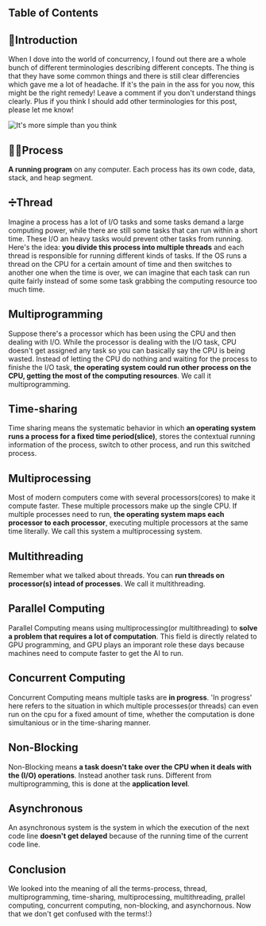 ## Table of Contents

## 🐾Introduction

When I dove into the world of concurrency, I found out there are a whole bunch of different terminologies describing different concepts. The thing is that they have some common things and there is still clear differencies which gave me a lot of headache. If it's the pain in the ass for you now, this might be the right remedy! Leave a comment if you don't understand things clearly. Plus if you think I should add other terminologies for this post, please let me know!

![It's more simple than you think](https://dev-to-uploads.s3.amazonaws.com/uploads/articles/bfrbcadss4eu75cicsog.gif)

## 🚣‍♂️Process

**A running program** on any computer. Each process has its own code, data, stack, and heap segment.

## ➗Thread

Imagine a process has a lot of I/O tasks and some tasks demand a large computing power, while there are still some tasks that can run within a short time. These I/O an heavy tasks would prevent other tasks from running. Here's the idea: **you divide this process into multiple threads** and each thread is responsible for running different kinds of tasks. If the OS runs a thread on the CPU for a certain amount of time and then switches to another one when the time is over, we can imagine that each task can run quite fairly instead of some some task grabbing the computing resource too much time.

## Multiprogramming

Suppose there's a processor which has been using the CPU and then dealing with I/O. While the processor is dealing with the I/O task, CPU doesn't get assigned any task so you can basically say the CPU is being wasted. Instead of letting the CPU do nothing and waiting for the process to finishe the I/O task, **the operating system could run other process on the CPU, getting the most of the computing resources**. We call it multiprogramming.

## Time-sharing

Time sharing means the systematic behavior in which **an operating system runs a process for a fixed time period(slice)**, stores the contextual running information of the process, switch to other process, and run this switched process.

## Multiprocessing

Most of modern computers come with several processors(cores) to make it compute faster. These multiple processors make up the single CPU. If multiple processes need to run, **the operating system maps each processor to each processor**, executing multiple processors at the same time literally. We call this system a multiprocessing system.

## Multithreading

Remember what we talked about threads. You can **run threads on processor(s) intead of processes**. We call it multithreading.

## Parallel Computing

Parallel Computing means using multiprocessing(or multithreading) to **solve a problem that requires a lot of computation**. This field is directly related to GPU programming, and GPU plays an imporant role these days because machines need to compute faster to get the AI to run.

## Concurrent Computing

Concurrent Computing means multiple tasks are **in progress**. 'In progress' here refers to the situation in which multiple processes(or threads) can even run on the cpu for a fixed amount of time, whether the computation is done simultanious or in the time-sharing manner.

## Non-Blocking

Non-Blocking means **a task doesn't take over the CPU when it deals with the (I/O) operations**. Instead another task runs. Different from multiprogramming, this is done at the **application level**.

## Asynchronous

An asynchronous system is the system in which the execution of the next code line **doesn't get delayed** because of the running time of the current code line.

## Conclusion

We looked into the meaning of all the terms-process, thread, multiprogramming, time-sharing, multiprocessing, multithreading, prallel computing, concurrent computing, non-blocking, and asynchornous. Now that we don't get confused with the terms!:)
